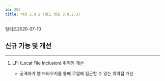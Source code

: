 ```yaml
---
id: 282
title: 버전 2.8.2 (빌드 번호 2.8.2.3)
---
```


릴리즈<Separator/>2020-07-10

## 신규 기능 및 개선

---

1. LFI (Local File Inclusion) 취약점 개선

    * 공격자가 웹 브라우저를 통해 로컬에 접근할 수 있는 취약점 개선